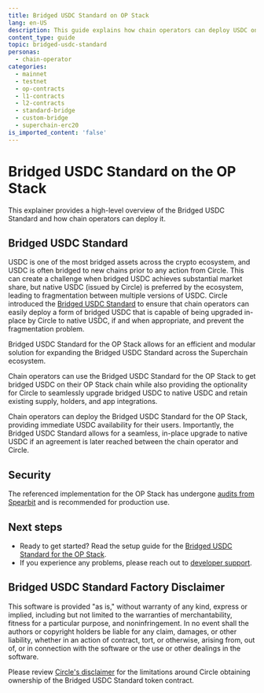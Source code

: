 ```yaml
---
title: Bridged USDC Standard on OP Stack
lang: en-US
description: This guide explains how chain operators can deploy USDC on their OP Stack chain.
content_type: guide
topic: bridged-usdc-standard
personas:
  - chain-operator
categories:
  - mainnet
  - testnet
  - op-contracts
  - l1-contracts
  - l2-contracts
  - standard-bridge
  - custom-bridge
  - superchain-erc20
is_imported_content: 'false'
---
```



# Bridged USDC Standard on the OP Stack

This explainer provides a high-level overview of the Bridged USDC Standard and how chain operators can deploy it.

## Bridged USDC Standard

USDC is one of the most bridged assets across the crypto ecosystem, and USDC is often bridged to new chains prior to any action from Circle. This can create a challenge when bridged USDC achieves substantial market share, but native USDC (issued by Circle) is preferred by the ecosystem, leading to fragmentation between multiple versions of USDC. Circle introduced the [Bridged USDC Standard](https://www.circle.com/en/bridged-usdc) to ensure that chain operators can easily deploy a form of bridged USDC that is capable of being upgraded in-place by Circle to native USDC, if and when appropriate, and prevent the fragmentation problem.

Bridged USDC Standard for the OP Stack allows for an efficient and modular solution for expanding the Bridged USDC Standard across the Superchain ecosystem. 

Chain operators can use the Bridged USDC Standard for the OP Stack to get bridged USDC on their OP Stack chain while also providing the optionality for Circle to seamlessly upgrade bridged USDC to native USDC and retain existing supply, holders, and app integrations. 


<Callout type="info">
  Chain operators can deploy the Bridged USDC Standard for the OP Stack, providing immediate USDC availability for their users.
  Importantly, the Bridged USDC Standard allows for a seamless, in-place upgrade to native USDC if an agreement is later reached between the chain operator and Circle.
</Callout>

## Security 

The referenced implementation for the OP Stack has undergone [audits from Spearbit](https://github.com/defi-wonderland/opUSDC/blob/main/audits/spearbit.pdf) and is recommended for production use.

## Next steps

*   Ready to get started? Read the setup guide for the [Bridged USDC Standard for the OP Stack](https://github.com/defi-wonderland/opUSDC#setup).
*   If you experience any problems, please reach out to [developer support](https://github.com/ethereum-optimism/developers/discussions).

## Bridged USDC Standard Factory Disclaimer

This software is provided "as is," without warranty of any kind, express or implied, including but not limited to the warranties of merchantability, fitness for a particular purpose, and noninfringement. In no event shall the authors or copyright holders be liable for any claim, damages, or other liability, whether in an action of contract, tort, or otherwise, arising from, out of, or in connection with the software or the use or other dealings in the software.

Please review [Circle's disclaimer](https://github.com/circlefin/stablecoin-evm/blob/master/doc/bridged_USDC_standard.md#for-more-information) for the limitations around Circle obtaining ownership of the Bridged USDC Standard token contract.
